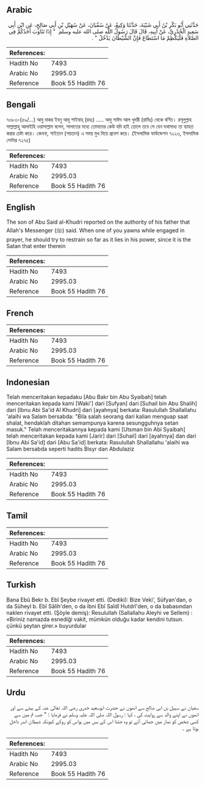 ## Arabic


<div dir="rtl" lang="ar" style={{fontSize:'larger',backgroundColor:'#f8f9fa',padding:20}}>
حَدَّثَنِي أَبُو بَكْرِ بْنُ أَبِي شَيْبَةَ، حَدَّثَنَا وَكِيعٌ، عَنْ سُفْيَانَ، عَنْ سُهَيْلِ بْنِ أَبِي صَالِحٍ، عَنِ ابْنِ أَبِي سَعِيدٍ الْخُدْرِيِّ، عَنْ أَبِيهِ، قَالَ قَالَ رَسُولُ اللَّهِ صلى الله عليه وسلم ‏ "‏ إِذَا تَثَاوَبَ أَحَدُكُمْ فِي الصَّلاَةِ فَلْيَكْظِمْ مَا اسْتَطَاعَ فَإِنَّ الشَّيْطَانَ يَدْخُلُ ‏"‏ ‏.‏
</div>
<div style={{backgroundColor:'#f8f9fa',padding:20, marginBottom: 10}}><table> <thead> <tr> <th>References:</th> <th></th> </tr> </thead> <tbody><tr><td>Hadith No</td><td>7493</td></tr><tr><td>Arabic No</td><td>2995.03</td></tr><tr><td>Reference</td><td>Book 55 Hadith 76</td></tr></tbody></table></div>

## Bengali


<div dir="ltr" lang="bn" style={{fontSize:'larger',backgroundColor:'#f8f9fa',padding:20}}>
৭৩৮৩-(৫৯/...) আবু বাকর ইবনু আবূ শাইবাহ্ (রহঃ) ..... আবু সাঈদ আল খুদরী (রাযিঃ) থেকে বর্ণিত। রসূলুল্লাহ সাল্লাল্লাহু আলাইহি ওয়াসাল্লাম বলেন, সালাতের মধ্যে তোমাদের কেউ যদি হাই তোলে তবে সে যেন যথাসাধ্য তা ব্যাহত করার চেষ্টা করে। কেননা, শাইতান (শয়তান) এ সময় মুখ দিয়ে প্রবেশ করে। (ইসলামিক ফাউন্ডেশন ৭২২৩, ইসলামিক সেন্টার ৭২৭৫)
</div>
<div style={{backgroundColor:'#f8f9fa',padding:20, marginBottom: 10}}><table> <thead> <tr> <th>References:</th> <th></th> </tr> </thead> <tbody><tr><td>Hadith No</td><td>7493</td></tr><tr><td>Arabic No</td><td>2995.03</td></tr><tr><td>Reference</td><td>Book 55 Hadith 76</td></tr></tbody></table></div>

## English


<div dir="ltr" lang="en" style={{fontSize:'larger',backgroundColor:'#f8f9fa',padding:20}}>
The son of Abu Said al-Khudri reported on the authority of his father that Allah's Messenger (ﷺ) said. When one of you yawns while engaged in prayer, he should try to restrain so far as it lies in his power, since it is the Satan that enter therein
</div>
<div style={{backgroundColor:'#f8f9fa',padding:20, marginBottom: 10}}><table> <thead> <tr> <th>References:</th> <th></th> </tr> </thead> <tbody><tr><td>Hadith No</td><td>7493</td></tr><tr><td>Arabic No</td><td>2995.03</td></tr><tr><td>Reference</td><td>Book 55 Hadith 76</td></tr></tbody></table></div>

## French


<div dir="ltr" lang="fr" style={{fontSize:'larger',backgroundColor:'#f8f9fa',padding:20}}>

</div>
<div style={{backgroundColor:'#f8f9fa',padding:20, marginBottom: 10}}><table> <thead> <tr> <th>References:</th> <th></th> </tr> </thead> <tbody><tr><td>Hadith No</td><td>7493</td></tr><tr><td>Arabic No</td><td>2995.03</td></tr><tr><td>Reference</td><td>Book 55 Hadith 76</td></tr></tbody></table></div>

## Indonesian


<div dir="ltr" lang="id" style={{fontSize:'larger',backgroundColor:'#f8f9fa',padding:20}}>
Telah menceritakan kepadaku [Abu Bakr bin Abu Syaibah] telah menceritakan kepada kami [Waki'] dari [Sufyan] dari [Suhail bin Abu Shalih] dari [Ibnu Abi Sa'id Al Khudri] dari [ayahnya] berkata: Rasulullah Shallallahu 'alaihi wa Salam bersabda: "Bila salah seorang dari kalian menguap saat shalat, hendaklah ditahan semampunya karena sesungguhnya setan masuk." Telah menceritakannya kepada kami [Utsman bin Abi Syaibah] telah menceritakan kepada kami [Jarir] dari [Suhail] dari [ayahnya] dan dari [Ibnu Abi Sa'id] dari [Abu Sa'id] berkata: Rasulullah Shallallahu 'alaihi wa Salam bersabda seperti hadits Bisyr dan Abdulaziz
</div>
<div style={{backgroundColor:'#f8f9fa',padding:20, marginBottom: 10}}><table> <thead> <tr> <th>References:</th> <th></th> </tr> </thead> <tbody><tr><td>Hadith No</td><td>7493</td></tr><tr><td>Arabic No</td><td>2995.03</td></tr><tr><td>Reference</td><td>Book 55 Hadith 76</td></tr></tbody></table></div>

## Tamil


<div dir="ltr" lang="ta" style={{fontSize:'larger',backgroundColor:'#f8f9fa',padding:20}}>

</div>
<div style={{backgroundColor:'#f8f9fa',padding:20, marginBottom: 10}}><table> <thead> <tr> <th>References:</th> <th></th> </tr> </thead> <tbody><tr><td>Hadith No</td><td>7493</td></tr><tr><td>Arabic No</td><td>2995.03</td></tr><tr><td>Reference</td><td>Book 55 Hadith 76</td></tr></tbody></table></div>

## Turkish


<div dir="ltr" lang="tr" style={{fontSize:'larger',backgroundColor:'#f8f9fa',padding:20}}>
Bana Ebû Bekr b. Ebî Şeybe rivayet etti. (Dediki): Bize Veki', Süfyan'dan, o da Süheyl b. Ebî Sâlih'den, o da ibni Ebî Saîdî Hutdrî'den, o da babasından naklen rivayet etti. (Şöyle demiş): Resulullah (Sallallahu Aleyhi ve Sellem) : «Biriniz namazda esnediği vakit, mümkün olduğu kadar kendini tutsun. çünkü şeytan girer.» buyurdular
</div>
<div style={{backgroundColor:'#f8f9fa',padding:20, marginBottom: 10}}><table> <thead> <tr> <th>References:</th> <th></th> </tr> </thead> <tbody><tr><td>Hadith No</td><td>7493</td></tr><tr><td>Arabic No</td><td>2995.03</td></tr><tr><td>Reference</td><td>Book 55 Hadith 76</td></tr></tbody></table></div>

## Urdu


<div dir="rtl" lang="ur" style={{fontSize:'larger',backgroundColor:'#f8f9fa',padding:20}}>
سفیان نے سہیل بن ابی صالح سے انھوں نے حضرت ابوسعید خدری رضی اللہ تعالیٰ عنہ کے بیٹے سے اور انھوں نے اپنے والد سے روایت کی ، کہا : رسول اللہ صلی اللہ علیہ وسلم نے فرمایا : " جب تم میں سے کسی شخص کو نماز میں جمائی آئے تو وہ جتنا اس کے بس میں ہواس کو روکے کیونکہ شیطان اندر داخل ہوتا ہے ۔
</div>
<div style={{backgroundColor:'#f8f9fa',padding:20, marginBottom: 10}}><table> <thead> <tr> <th>References:</th> <th></th> </tr> </thead> <tbody><tr><td>Hadith No</td><td>7493</td></tr><tr><td>Arabic No</td><td>2995.03</td></tr><tr><td>Reference</td><td>Book 55 Hadith 76</td></tr></tbody></table></div>